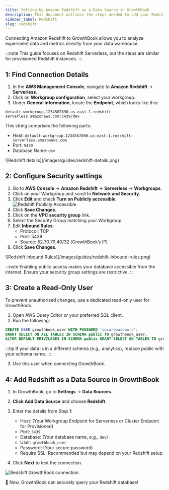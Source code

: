 ```yaml
---
title: Setting Up Amazon Redshift as a Data Source in GrowthBook
description: This document outlines the steps needed to add your Redshift database to GrowthBook.
sidebar_label: Redshift
slug: redshift
---
```



Connecting Amazon Redshift to GrowthBook allows you to analyze experiment data and metrics directly from your data warehouse.

:::note
This guide focuses on Redshift Serverless, but the steps are similar for provisioned Redshift instances.
:::

## 1: Find Connection Details

1. In the **AWS Management Console**, navigate to **Amazon Redshift** &rarr; **Serverless**.
2. Click on **Workgroup configuration**, select your workgroup.
3. Under **General information**, locate the **Endpoint**, which looks like this:

`default-workgroup.1234567890.us-east-1.redshift-serverless.amazonaws.com:5439/dev`

This string comprises the following parts:

- Host: `default-workgroup.1234567890.us-east-1.redshift-serverless.amazonaws.com`
- Port: `5439`
- Database Name: `dev`

<MaxWidthImage border>
![Redshift details](/images/guides/redshift-details.png)
</MaxWidthImage>

## 2: Configure Security settings

1. Go to **AWS Console** &rarr; **Amazon Redshift** &rarr; **Serverless** &rarr; **Workgroups**.
2. Click on your Workgroup and scroll to **Network and Security**.
3. Click **Edit** and check **Turn on Publicly accessible**.
   ![Redshift Publicly Accessible](/images/guides/redshift-publicy-accessible.png)
4. Click **Save Changes**.
5. Click on the **VPC security group** link.
6. Select the Security Group matching your Workgroup.
7. Edit **Inbound Rules**:
   - Protocol: TCP
   - Port: 5439
   - Source: 52.70.79.40/32 (GrowthBook’s IP)
8. Click **Save Changes**.

<MaxWidthImage border>
![Redshift Inbound Rules](/images/guides/redshift-inbound-rules.png)
</MaxWidthImage>

:::note
Enabling public access makes your database accessible from the internet. Ensure your security group settings are restrictive.
:::

## 3: Create a Read-Only User

To prevent unauthorized changes, use a dedicated read-only user for GrowthBook.

1. Open AWS Query Editor or your preferred SQL client.
2. Run the following:

```sql
CREATE USER growthbook_user WITH PASSWORD 'securepassword';
GRANT SELECT ON ALL TABLES IN SCHEMA public TO growthbook_user;
ALTER DEFAULT PRIVILEGES IN SCHEMA public GRANT SELECT ON TABLES TO growthbook_user;
```

:::tip
If your data is in a different schema (e.g., analytics), replace public with your schema name.
:::

3. Use this user when connecting GrowthBook.

## 4: Add Redshift as a Data Source in GrowthBook

1. In GrowthBook, go to **Settings** &rarr; **Data Sources.**
2. **Click Add Data Source** and choose **Redshift**.
3. Enter the details from Step 1:
   - Host: (Your Workgroup Endpoint for Serverless or Cluster Endpoint for Provisioned)
   - Port: `5439`
   - Database: (Your database name, e.g., `dev`)
   - User: `growthbook_user`
   - Password: (Your secure password)
   - Require SSL: Recommended but may depend on your Redshift setup.

4. Click **Next** to test the connection.

![Redshift GrowthBook connection](/images/guides/redshift-connection-in-gb.png)

🚀 Now, GrowthBook can securely query your Redshift database!
